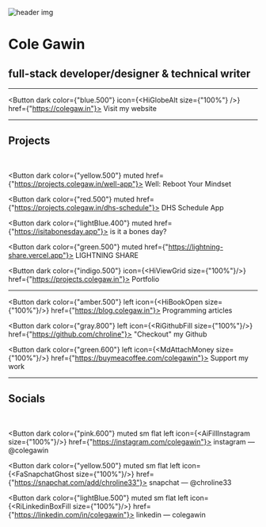 
![header img](/img/header.png)

# Cole Gawin

## full-stack developer/designer & technical writer

---

<Button dark color={"blue.500"} icon={<HiGlobeAlt size={"100%"} />} href={"https://colegaw.in"}>
    Visit my website
</Button>

---

## Projects

<br />

<Button dark color={"yellow.500"} muted href={"https://projects.colegaw.in/well-app"}>
    Well: Reboot Your Mindset
</Button>

<Button dark color={"red.500"} muted href={"https://projects.colegaw.in/dhs-schedule"}>
    DHS Schedule App
</Button>

<Button dark color={"lightBlue.400"} muted href={"https://isitabonesday.app"}>
    is it a bones day?
</Button>

<Button dark color={"green.500"} muted href={"https://lightning-share.vercel.app"}>
    LIGHTNING SHARE
</Button>

<Button dark color={"indigo.500"} icon={<HiViewGrid size={"100%"}/>} href={"https://projects.colegaw.in"}>
    Portfolio
</Button>

---

<Button dark color={"amber.500"} left icon={<HiBookOpen size={"100%"}/>} href={"https://blog.colegaw.in"}>
    Programming articles
</Button>

<Button dark color={"gray.800"} left icon={<RiGithubFill size={"100%"}/>} href={"https://github.com/chroline"}>
    "Checkout" my Github
</Button>

<Button dark color={"green.600"} left icon={<MdAttachMoney size={"100%"}/>} href={"https://buymeacoffee.com/colegawin"}>
    Support my work
</Button>

---

## Socials

<br />

<Button dark color={"pink.600"} muted sm flat left icon={<AiFillInstagram size={"100%"}/>} href={"https://instagram.com/colegawin"}>
    instagram — @colegawin
</Button>

<Button dark color={"yellow.500"} muted sm flat left icon={<FaSnapchatGhost size={"100%"}/>} href={"https://snapchat.com/add/chroline33"}>
    snapchat — @chroline33
</Button>

<Button dark color={"lightBlue.500"} muted sm flat left icon={<RiLinkedinBoxFill size={"100%"}/>} href={"https://linkedin.com/in/colegawin"}>
    linkedin — colegawin
</Button>